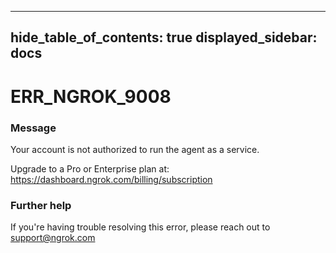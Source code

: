 

---
hide_table_of_contents: true
displayed_sidebar: docs
---


# ERR_NGROK_9008

### Message
Your account is not authorized to run the agent as a service.

Upgrade to a Pro or Enterprise plan at: https://dashboard.ngrok.com/billing/subscription

<ErrorDetails error="err_ngrok_9008" />



### Further help
If you're having trouble resolving this error, please reach out to [support@ngrok.com](mailto:support@ngrok.com?subject=Help%20with%20ERR_NGROK_9008)

